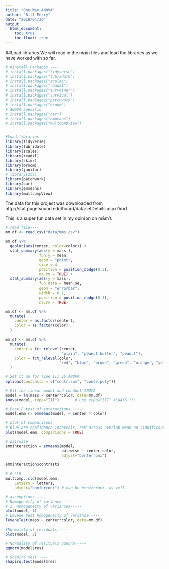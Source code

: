```yaml
---
title: "One Way ANOVA"
author: "Bill Perry"
date: "2018/04/30"
output:
  html_document:
    toc: true
    toc_float: true
---
```

##Load libraries
We will read in the main files and load the libraries as we have worked with so far.   

```r
# #Install Packages ----
# install.packages("tidyverse")
# install.packages("lubridate")
# install.packages("scales")
# install.packages("readxl")
# install.packages("survminer")
# install.packages("survival")
# install.packages("patchwork")
# install.packages("broom")
# ANOVA specific
# install.packages("car")
# install.packages("emmeans")
# install.packages("multcompView")


#Load libraries ----
library(tidyverse)
library(lubridate)
library(scales)
library(readxl)
library(skimr)
library(broom)
library(janitor)
# library(zoo)
library(patchwork)
library(car)
library(emmeans)
library(multcompView)

```

The data for this project was downloaded from 
http://stat.pugetsound.edu/hoard/datasetDetails.aspx?id=1

This is a super fun data set in my opinion on m&m's

```r
# read file----
mm.df <- read_csv("data/mms.csv")
```



```r
mm.df %>% 
  ggplot(aes(center, color=color)) +
  stat_summary(aes(y = mass ),
               fun.y = mean,
               geom = "point",
               size = 4,
               position = position_dodge(0.3),
               na.rm = TRUE) +
  stat_summary(aes(y = mass),
               fun.data = mean_se,
               geom = "errorbar",
               width = 0.2,
               position = position_dodge(0.3),
               na.rm = TRUE) 
```




```r
mm.df <- mm.df %>%
  mutate(
    center = as.factor(center),
    color = as.factor(color)
  )
```





```r
mm.df <- mm.df %>%
  mutate(
    center = fct_relevel(center, 
                         "plain", "peanut butter", "peanut"),
    color = fct_relevel(color, 
                        "red", "blue", "brown", "green", "orange", "yellow" )
  )
```




```r
# Set it up for Type III SS ANOVA
options(contrasts = c("contr.sum", "contr.poly"))
```





```r
# Fit the linear model and conduct ANOVA
model = lm(mass ~ center*color, data=mm.df)
Anova(model, type="III")       # Use type="III" ALWAYS!!!!
```





```r
# Post F test of interactions -----
model.emm <- emmeans(model, ~ center * color)
```





```r
# plot of comparisons
# blue are confidence intervals, red arrows overlap mean no significant diff
plot(model.emm, comparisons = TRUE)
```





```r
# pairwise
emminteraction = emmeans(model, 
                         pairwise ~ center:color,
                         adjust="bonferroni")

emminteraction$contrasts
```




```r
# # CLD 
multcomp::cld(model.emm,
    Letters = letters,
    adjust="bonferroni") # can be bonferroni- as well
```





```r
# assumptions ----
# Homogeneity of variance----
# 1. Homogeneity of variances-----
plot(model, 1)
# Levene test homogeneity of variance ----
leveneTest(mass ~ center*color, data=mm.df)
```




```r
#Normality of residuals------
plot(model, 2)
```





```r
# Normality of resituals qqnorm-----
qqnorm(model$res)
```





```r
# Shapiro test ----
shapiro.test(model$res)
```





<!-- Global Site Tag (gtag.js) - Google Analytics -->
<script async src="https://www.googletagmanager.com/gtag/js?id=UA-88373117-4"></script>
<script>
  window.dataLayer = window.dataLayer || [];
  function gtag(){dataLayer.push(arguments)};
  gtag('js', new Date());

  gtag('config', 'UA-88373117-4');
</script>
